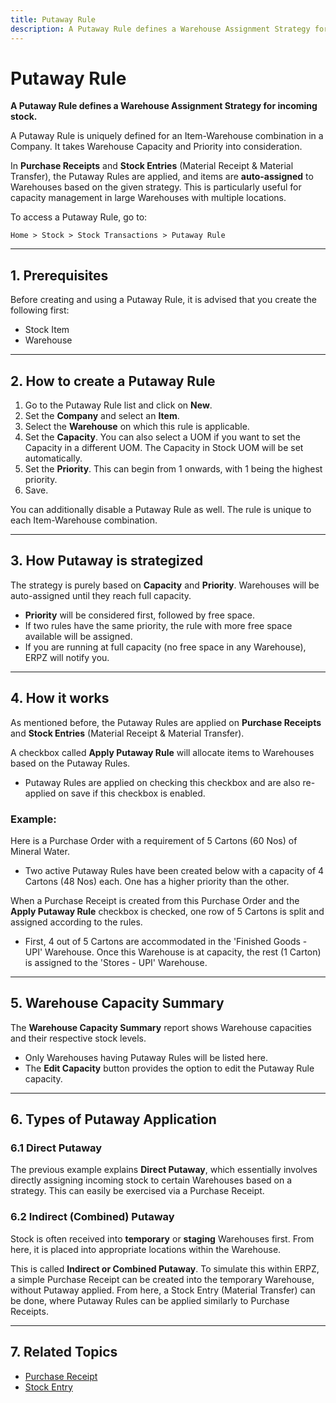 ```yaml
---
title: Putaway Rule
description: A Putaway Rule defines a Warehouse Assignment Strategy for incoming stock in ERPZ.
---
```


# Putaway Rule

**A Putaway Rule defines a Warehouse Assignment Strategy for incoming stock.**

A Putaway Rule is uniquely defined for an Item-Warehouse combination in a Company. It takes Warehouse Capacity and Priority into consideration.

In **Purchase Receipts** and **Stock Entries** (Material Receipt & Material Transfer), the Putaway Rules are applied, and items are **auto-assigned** to Warehouses based on the given strategy. This is particularly useful for capacity management in large Warehouses with multiple locations.

To access a Putaway Rule, go to:

`Home > Stock > Stock Transactions > Putaway Rule`


---

## 1. Prerequisites 

Before creating and using a Putaway Rule, it is advised that you create the following first:

- Stock Item
- Warehouse

---

## 2. How to create a Putaway Rule 

1. Go to the Putaway Rule list and click on **New**.
2. Set the **Company** and select an **Item**.
3. Select the **Warehouse** on which this rule is applicable.
4. Set the **Capacity**. You can also select a UOM if you want to set the Capacity in a different UOM. The Capacity in Stock UOM will be set automatically.
5. Set the **Priority**. This can begin from 1 onwards, with 1 being the highest priority.
6. Save.

You can additionally disable a Putaway Rule as well. The rule is unique to each Item-Warehouse combination.

---

## 3. How Putaway is strategized 

The strategy is purely based on **Capacity** and **Priority**. Warehouses will be auto-assigned until they reach full capacity. 

- **Priority** will be considered first, followed by free space. 
- If two rules have the same priority, the rule with more free space available will be assigned.
- If you are running at full capacity (no free space in any Warehouse), ERPZ will notify you.

---

## 4. How it works 

As mentioned before, the Putaway Rules are applied on **Purchase Receipts** and **Stock Entries** (Material Receipt & Material Transfer).

A checkbox called **Apply Putaway Rule** will allocate items to Warehouses based on the Putaway Rules. 

- Putaway Rules are applied on checking this checkbox and are also re-applied on save if this checkbox is enabled.

### Example:

Here is a Purchase Order with a requirement of 5 Cartons (60 Nos) of Mineral Water.

- Two active Putaway Rules have been created below with a capacity of 4 Cartons (48 Nos) each. One has a higher priority than the other.

When a Purchase Receipt is created from this Purchase Order and the **Apply Putaway Rule** checkbox is checked, one row of 5 Cartons is split and assigned according to the rules. 

- First, 4 out of 5 Cartons are accommodated in the 'Finished Goods - UPI' Warehouse. Once this Warehouse is at capacity, the rest (1 Carton) is assigned to the 'Stores - UPI' Warehouse.

---

## 5. Warehouse Capacity Summary 

The **Warehouse Capacity Summary** report shows Warehouse capacities and their respective stock levels. 

- Only Warehouses having Putaway Rules will be listed here.
- The **Edit Capacity** button provides the option to edit the Putaway Rule capacity.

---

## 6. Types of Putaway Application 

### 6.1 Direct Putaway 

The previous example explains **Direct Putaway**, which essentially involves directly assigning incoming stock to certain Warehouses based on a strategy. This can easily be exercised via a Purchase Receipt.

### 6.2 Indirect (Combined) Putaway 

Stock is often received into **temporary** or **staging** Warehouses first. From here, it is placed into appropriate locations within the Warehouse. 

This is called **Indirect or Combined Putaway**. To simulate this within ERPZ, a simple Purchase Receipt can be created into the temporary Warehouse, without Putaway applied. From here, a Stock Entry (Material Transfer) can be done, where Putaway Rules can be applied similarly to Purchase Receipts.

---

## 7. Related Topics 

- [Purchase Receipt](/stock/stock-transactions/purchase-receipt)
- [Stock Entry](/stock/stock-transactions/stock-entry)
